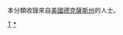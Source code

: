 {{Catnav|頁面分類|人物|各國人物|美国人|各州美国人}}

本分類收錄來自[[美國|美國]][[德克薩斯州|德克薩斯州]]的人士。
{{Commonscat|People of Texas}}

[[Category:美国各州人物|T]]
[[Category:得克萨斯州|*]]